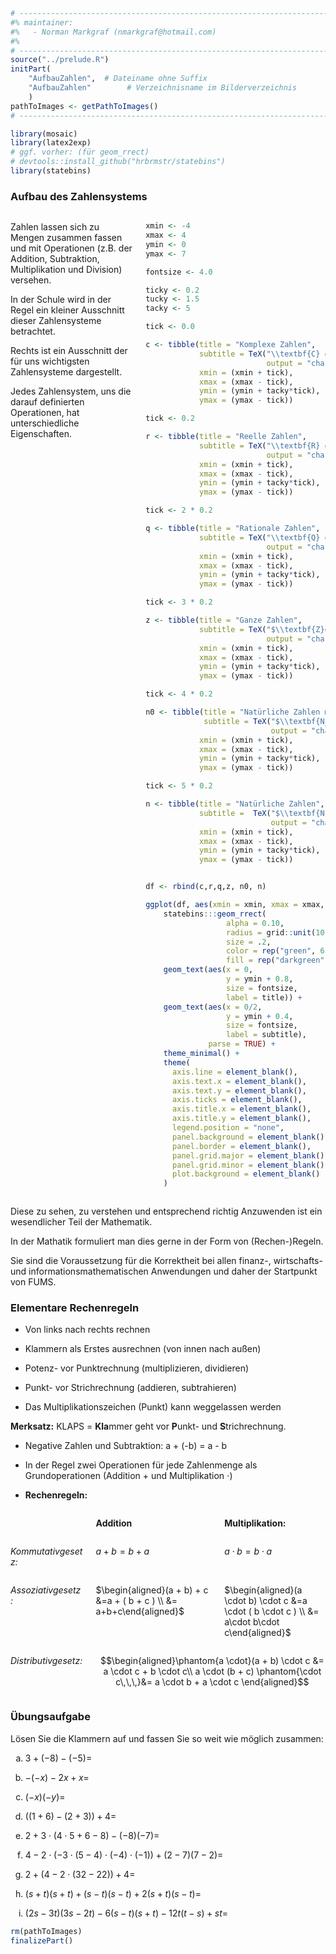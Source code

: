 ```r
# ---------------------------------------------------------------------------
#% maintainer:
#%   - Norman Markgraf (nmarkgraf@hotmail.com)
#%
# ---------------------------------------------------------------------------
source("../prelude.R")
initPart(
    "AufbauZahlen",  # Dateiname ohne Suffix
    "AufbauZahlen"        # Verzeichnisname im Bilderverzeichnis 
    )
pathToImages <- getPathToImages()
# ---------------------------------------------------------------------------

library(mosaic)
library(latex2exp)
# ggf. vorher: (für geom_rrect)
# devtools::install_github("hrbrmstr/statebins")
library(statebins)


```

### Aufbau des Zahlensystems

:::::: {.columns}
::: {.column width="40%"}
:::: {.small}
Zahlen lassen sich zu Mengen zusammen fassen und mit Operationen
(z.B. der Addition, Subtraktion, Multiplikation und Division) versehen.



In der Schule wird in der Regel ein kleiner Ausschnitt dieser Zahlensysteme
betrachtet. 



Rechts ist ein Ausschnitt der für uns wichtigsten Zahlensysteme dargestellt.


Jedes Zahlensystem, uns die darauf definierten Operationen, hat unterschiedliche
Eigenschaften. 


::::
:::
::: {.column width="59%"}

```r

xmin <- -4
xmax <- 4
ymin <- 0
ymax <- 7

fontsize <- 4.0

ticky <- 0.2
tucky <- 1.5
tacky <- 5

tick <- 0.0

c <- tibble(title = "Komplexe Zahlen", 
            subtitle = TeX("\\textbf{C} = Menge reellen und imaginären Zahlen", 
                           output = "character"),
            xmin = (xmin + tick), 
            xmax = (xmax - tick), 
            ymin = (ymin + tacky*tick), 
            ymax = (ymax - tick))

tick <- 0.2

r <- tibble(title = "Reelle Zahlen", 
            subtitle = TeX("\\textbf{R} = Menge rationalen und irrationalen Zahlen", 
                           output = "character"),
            xmin = (xmin + tick), 
            xmax = (xmax - tick), 
            ymin = (ymin + tacky*tick), 
            ymax = (ymax - tick))

tick <- 2 * 0.2

q <- tibble(title = "Rationale Zahlen",
            subtitle = TeX("\\textbf{Q} = Menge der Brüche", 
                           output = "character"),
            xmin = (xmin + tick), 
            xmax = (xmax - tick), 
            ymin = (ymin + tacky*tick), 
            ymax = (ymax - tick))

tick <- 3 * 0.2

z <- tibble(title = "Ganze Zahlen",
            subtitle = TeX("$\\textbf{Z}=\\left{...,-3, -2, -1, 0, 1 ,2, 3,...\\right}$",
                           output = "character"),
            xmin = (xmin + tick), 
            xmax = (xmax - tick), 
            ymin = (ymin + tacky*tick), 
            ymax = (ymax - tick))

tick <- 4 * 0.2

n0 <- tibble(title = "Natürliche Zahlen mit Null", 
             subtitle = TeX("$\\textbf{N_0}=\\left{0,1,2,3,... \\right}$", 
                            output = "character"),
            xmin = (xmin + tick), 
            xmax = (xmax - tick), 
            ymin = (ymin + tacky*tick), 
            ymax = (ymax - tick))

tick <- 5 * 0.2

n <- tibble(title = "Natürliche Zahlen", 
            subtitle =  TeX("$\\textbf{N}=\\left{1,2,3,... \\right}\\,$", 
                            output = "character"),
            xmin = (xmin + tick), 
            xmax = (xmax - tick), 
            ymin = (ymin + tacky*tick), 
            ymax = (ymax - tick))


df <- rbind(c,r,q,z, n0, n)

ggplot(df, aes(xmin = xmin, xmax = xmax, ymin = ymin, ymax = ymax)) +
    statebins:::geom_rrect( 
                  alpha = 0.10, 
                  radius = grid::unit(10,"pt"), 
                  size = .2,
                  color = rep("green", 6), 
                  fill = rep("darkgreen", 6)) +
    geom_text(aes(x = 0, 
                  y = ymin + 0.8,
                  size = fontsize,
                  label = title)) + 
    geom_text(aes(x = 0/2, 
                  y = ymin + 0.4, 
                  size = fontsize,
                  label = subtitle), 
              parse = TRUE) +
    theme_minimal() + 
    theme(
      axis.line = element_blank(),
      axis.text.x = element_blank(),
      axis.text.y = element_blank(),
      axis.ticks = element_blank(),
      axis.title.x = element_blank(),
      axis.title.y = element_blank(),
      legend.position = "none",
      panel.background = element_blank(),
      panel.border = element_blank(),
      panel.grid.major = element_blank(),
      panel.grid.minor = element_blank(),
      plot.background = element_blank()
    )

```

:::
::::::

:::: {.small}

Diese zu sehen, zu verstehen und entsprechend richtig Anzuwenden ist ein
wesendlicher Teil der Mathematik. 

In der Mathatik formuliert man dies gerne in der Form von (Rechen-)Regeln.

Sie sind die Voraussetzung für die Korrektheit bei allen finanz-, wirtschafts- 
und informationsmathematischen Anwendungen und daher der Startpunkt von FUMS.

::::

### Elementare Rechenregeln

::::::::: {.footnotesize}

- Von links nach rechts rechnen

- Klammern als Erstes ausrechnen (von innen nach außen)

- Potenz- vor Punktrechnung (multiplizieren, dividieren)

- Punkt- vor Strichrechnung (addieren, subtrahieren)

- Das Multiplikationszeichen (Punkt) kann weggelassen werden

**Merksatz:** KLAPS = **Kla**mmer geht vor **P**unkt- und **S**trichrechnung.

- Negative Zahlen und Subtraktion: a + (-b) = a - b 

- In der Regel zwei Operationen für jede Zahlenmenge als Grundoperationen (Addition $+$ und Multiplikation $\cdot$)

- **Rechenregeln:**

:::::: {.columns}
::: {.column width="25%"}

:::
::: {.column width="40%"}
**Addition**
:::
::: {.column width="35%"}
**Multiplikation:**
:::
::::::

:::::: {.columns}
::: {.column width="25%"}
*Kommutativgesetz:*
:::
::: {.column width="40%"}
$a + b = b + a$
:::
::: {.column width="35%"}
$a \cdot b = b \cdot a$
:::
::::::

:::::: {.columns}
::: {.column width="25%"}
*Assoziativgesetz:*
:::
::: {.column width="40%"}
$\begin{aligned}(a + b) + c &=a + ( b + c ) \\ &= a+b+c\end{aligned}$
:::
::: {.column width="35%"}
$\begin{aligned}(a \cdot b) \cdot c &=a \cdot ( b \cdot c ) \\ &= a\cdot b\cdot c\end{aligned}$
:::
::::::
:::::: {.columns}

::: {.column width="25%"}
*Distributivgesetz:*
:::
::: {.column width="75%"}
$$\begin{aligned}\phantom{a \cdot}(a + b) \cdot c &= a \cdot c + b \cdot c\\
   a \cdot (b + c) \phantom{\cdot c\,\,\,}&= a \cdot b + a \cdot c
   \end{aligned}$$

:::
::::::

:::::::::

### Übungsaufgabe

Lösen Sie die Klammern auf und fassen Sie so weit wie möglich zusammen:

a) $\displaystyle3+(- 8) - (- 5) =$

b) $\displaystyle-(- x) - 2x + x =$

c) $\displaystyle(- x)(- y) =$

d) $\displaystyle((1+6) - (2+3)) + 4=$

e) $\displaystyle2+3\cdot(4\cdot 5+6-8) - (-8)(-7) =$

f) $\displaystyle4-2\cdot(-3\cdot(5-4)\cdot(-4)\cdot(-1)) + (2-7)(7-2)=$

g) $\displaystyle2+(4-2\cdot(32-22)) + 4=$
 
h) $\displaystyle(s+t)(s+t)+(s-t)(s-t)+2(s+t)(s-t)=$

i) $\displaystyle(2s-3t)(3s-2t) - 6(s-t)(s+t) - 12t(t-s) + st =$


```r
rm(pathToImages)
finalizePart()
```
